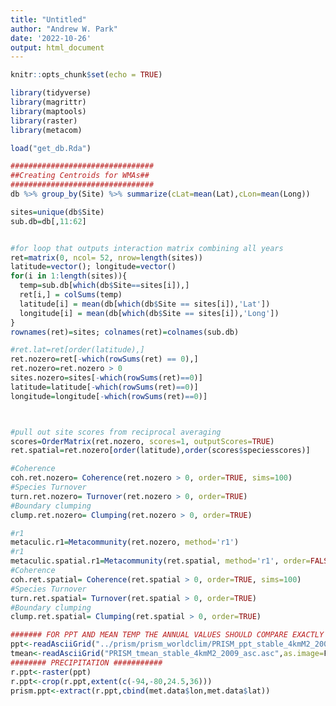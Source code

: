 ```yaml
---
title: "Untitled"
author: "Andrew W. Park"
date: '2022-10-26'
output: html_document
---
```


```r
knitr::opts_chunk$set(echo = TRUE)
```


```r
library(tidyverse)
library(magrittr)
library(maptools)
library(raster)
library(metacom)
```


```r
load("get_db.Rda")
```




```r
################################
##Creating Centroids for WMAs##
################################
db %>% group_by(Site) %>% summarize(cLat=mean(Lat),cLon=mean(Long))
```

```r
sites=unique(db$Site)
sub.db=db[,11:62]


#for loop that outputs interaction matrix combining all years
ret=matrix(0, ncol= 52, nrow=length(sites)) 
latitude=vector(); longitude=vector()
for(i in 1:length(sites)){
  temp=sub.db[which(db$Site==sites[i]),]	
  ret[i,] = colSums(temp)
  latitude[i] = mean(db[which(db$Site == sites[i]),'Lat'])
  longitude[i] = mean(db[which(db$Site == sites[i]),'Long'])
}
rownames(ret)=sites; colnames(ret)=colnames(sub.db)

#ret.lat=ret[order(latitude),]
ret.nozero=ret[-which(rowSums(ret) == 0),]
ret.nozero=ret.nozero > 0 
sites.nozero=sites[-which(rowSums(ret)==0)]
latitude=latitude[-which(rowSums(ret)==0)]
longitude=longitude[-which(rowSums(ret)==0)]



#pull out site scores from reciprocal averaging
scores=OrderMatrix(ret.nozero, scores=1, outputScores=TRUE)
ret.spatial=ret.nozero[order(latitude),order(scores$speciesscores)]

#Coherence 
coh.ret.nozero= Coherence(ret.nozero > 0, order=TRUE, sims=100)
#Species Turnover
turn.ret.nozero= Turnover(ret.nozero > 0, order=TRUE)
#Boundary clumping
clump.ret.nozero= Clumping(ret.nozero > 0, order=TRUE)

#r1
metaculic.r1=Metacommunity(ret.nozero, method='r1')
#r1
metaculic.spatial.r1=Metacommunity(ret.spatial, method='r1', order=FALSE)
#Coherence 
coh.ret.spatial= Coherence(ret.spatial > 0, order=TRUE, sims=100)
#Species Turnover
turn.ret.spatial= Turnover(ret.spatial > 0, order=TRUE)
#Boundary clumping
clump.ret.spatial= Clumping(ret.spatial > 0, order=TRUE)

```



```r
####### FOR PPT AND MEAN TEMP THE ANNUAL VALUES SHOULD COMPARE EXACTLY WITH PRISM ##########
ppt<-readAsciiGrid("../prism/prism_worldclim/PRISM_ppt_stable_4kmM2_2009_asc.asc",as.image=F)
tmean<-readAsciiGrid("PRISM_tmean_stable_4kmM2_2009_asc.asc",as.image=F)
######## PRECIPITATION ###########
r.ppt<-raster(ppt)
r.ppt<-crop(r.ppt,extent(c(-94,-80,24.5,36)))
prism.ppt<-extract(r.ppt,cbind(met.data$lon,met.data$lat))




```

